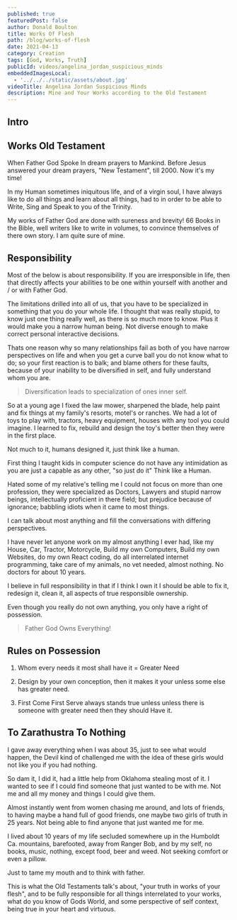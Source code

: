 ```yaml
---
published: true
featuredPost: false
author: Donald Boulton
title: Works Of Flesh
path: /blog/works-of-flesh
date: 2021-04-13
category: Creation
tags: [God, Works, Truth]
publicId: videos/angelina_jordan_suspicious_minds
embeddedImagesLocal:
  - '../../../static/assets/about.jpg'
videoTitle: Angelina Jordan Suspicious Minds
description: Mine and Your Works according to the Old Testament
---
```


## Intro

## Works Old Testament

When Father God Spoke In dream prayers to Mankind. Before Jesus answered your dream prayers, "New Testament", till 2000. Now it's my time!

In my Human sometimes iniquitous life, and of a virgin soul, I have always like to do all things and learn about all things, had to in order to be able to Write, Sing and Speak to you of the Trinity.

My works of Father God are done with sureness and brevity! 66 Books in the Bible, well writers like to write in volumes, to convince themselves of there own story. I am quite sure of mine.

## Responsibility

<Section>

Most of the below is about responsibility. If you are irresponsible in life, then that directly affects your abilities to be one within yourself with another and / or with Father God.

The limitations drilled into all of us, that you have to be specialized in something that you do your whole life. I thought that was really stupid, to know just one thing really well, as there is so much more to know. Plus it would make you a narrow human being. Not diverse enough to make correct personal interactive decisions.

Thats one reason why so many relationships fail as both of you have narrow perspectives on life and when you get a curve ball you do not know what to do; so your first reaction is to balk; and blame others for these faults, because of your inability to be diversified in self, and fully understand whom you are.

> Diversification leads to specialization of ones inner self.

</Section>

<Section>

So at a young age I fixed the law mower, sharpened the blade, help paint and fix things at my family's resorts, motel's or ranches. We had a lot of toys to play with, tractors, heavy equipment, houses with any tool you could imagine. I learned to fix, rebuild and design the toy's better then they were in the first place.

Not much to it, humans designed it, just think like a human.

First thing I taught kids in computer science do not have any intimidation as you are just a capable as any other, "so just do it" Think like a Human.

Hated some of my relative's telling me I could not focus on more than one profession, they were specialized as Doctors, Lawyers and stupid narrow beings, intellectually proficient in there field; but prejudice because of ignorance; babbling idiots when it came to most things.

I can talk about most anything and fill the conversations with differing perspectives.

</Section>

<Section>

I have never let anyone work on my almost anything I ever had, like my House, Car, Tractor, Motorcycle, Build my own Computers, Build my own Websites, do my own React coding, do all interrelated internet programming, take care of my animals, no vet needed, almost nothing. No doctors for about 10 years.

I believe in full responsibility in that if I think I own it I should be able to fix it, redesign it, clean it, all aspects of true responsible ownership.

Even though you really do not own anything, you only have a right of possession.

> Father God Owns Everything!

## Rules on Possession

1. Whom every needs it most shall have it = Greater Need

2. Design by your own conception, then it makes it your unless some else has greater need.

3. First Come First Serve always stands true unless unless there is someone with greater need then they should Have it.

</Section>

## To Zarathustra To Nothing

<Section>

I gave away everything when I was about 35, just to see what would happen, the Devil kind of challenged me with the idea of these girls would not like you if you had nothing.

So dam it, I did it, had a little help from Oklahoma stealing most of it. I wanted to see if I could find someone that just wanted to be with me. Not me and all my money and things I could give them.

Almost instantly went from women chasing me around, and lots of friends, to having maybe a hand full of good friends, one maybe two girls of truth in 25 years. Not being able to find anyone that just wanted me for me.

I lived about 10 years of my life secluded somewhere up in the Humboldt Ca. mountains, barefooted, away from Ranger Bob, and by my self, no books, music, nothing, except food, beer and weed. Not seeking comfort or even a pillow.

Just to tame my mouth and to think with father.

This is what the Old Testaments talk's about, "your truth in works of your flesh", and to be fully responsible for all things interrelated to your works, what do you know of Gods World, and some perspective of self context, being true in your heart and virtuous.

</Section>

<WavyHr className="mt-1 mb-1 text-wine-300" />
